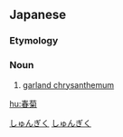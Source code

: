 ==Japanese==
{{ja-kanjitab|しゅん|きく|k2=ぎく|yomi=o}}

===Etymology===
{{compound|春|t1=spring|tr1=shun|菊|t2=chrysanthemum|tr2=kiku|lang=ja|sort=しゅんぎく}}

===Noun===
{{ja-noun|しゅんぎく|シュンギク}}

# [[garland chrysanthemum]]

[[Category:ja:Plants|しゅんぎく]]
[[Category:ja:Spices and herbs|しゅんぎく]]

[[hu:春菊]]
